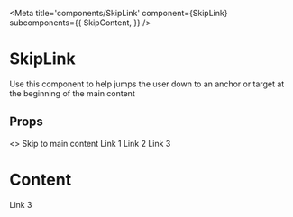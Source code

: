 
<Meta
  title='components/SkipLink'
  component={SkipLink}
  subcomponents={{
    SkipContent,
  }}
/>

# SkipLink

Use this component to help jumps the user down to an anchor or target at the beginning of the main content

## Props

<ArgsTable of={SkipLink} />

<Canvas>
  <Story name='skiplink'>
    <>
      <SkipLink>Skip to main content</SkipLink>
      <Box __css={{ maxWidth: 800, mx: "auto" }}>
        <Box
          __css={{
            a: {
              display: "flex",
              justifyContent: "center",
              alignItems: "center",
              height: 400,
            },
          }}
        >
          <Box as='a' href='/'>
            Link 1
          </Box>
          <Box as='a' href='/'>
            Link 2
          </Box>
          <Box as='a' href='/'>
            Link 3
          </Box>
        </Box>
        <SkipContent>
          <h1>Content</h1>
          <Box as='a' href='/'>
            Link 3
          </Box>
        </SkipContent>
      </Box>
    </>
  </Story>
</Canvas>
